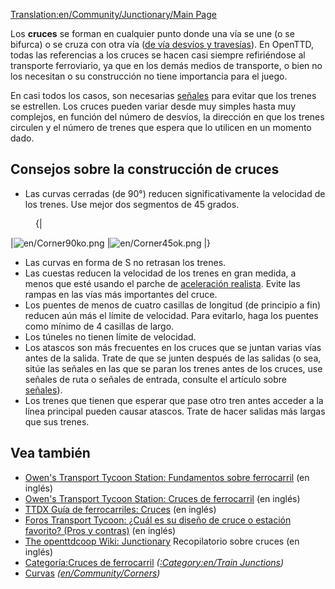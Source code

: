 [[Translation:en/Community/Junctionary/Main Page]]
{{es/Menú de Cruces}}{{es/Tabla de contenido}}

Los '''cruces''' se forman en cualquier punto donde una vía se une (o se bifurca) o se cruza con otra vía ([https://www.wikipedia.org/wiki/es:aparato de vía desvíos y travesías]). En OpenTTD, todas las referencias a los cruces se hacen casi siempre refiriéndose al transporte ferroviario, ya que en los demás medios de transporte, o bien no los necesitan o su construcción no tiene importancia para el juego.

En casi todos los casos, son necesarias [[es/Manual/Señales|señales]] para evitar que los trenes se estrellen. Los cruces pueden variar desde muy simples hasta muy complejos, en función del número de desvíos, la dirección en que los trenes circulen y el número de trenes que espera que lo utilicen en un momento dado.

==Consejos sobre la construcción de cruces==
* Las curvas cerradas (de 90&deg;) reducen significativamente la velocidad de los trenes. Use mejor dos segmentos de 45 grados.
:{|
|[[File:en/Corner90ko.png]]
|[[File:en/Corner45ok.png]]
|}
* Las curvas en forma de S no retrasan los trenes.
* Las cuestas reducen la velocidad de los trenes en gran medida, a menos que esté usando el parche de [[es/Archive/Manual/Settings/Aceleración realista|aceleración realista]]. Evite las rampas en las vías más importantes del cruce.
* Los puentes de menos de cuatro casillas de longitud (de principio a fin) reducen aún más el límite de velocidad. Para evitarlo, haga los puentes como mínimo de 4 casillas de largo.
* Los túneles no tienen límite de velocidad.
* Los atascos son más frecuentes en los cruces que se juntan varias vías antes de la salida. Trate de que se junten después de las salidas (o sea, sitúe las señales en las que se paran los trenes antes de los cruces, use señales de ruta o señales de entrada, consulte el artículo sobre [[es/Manual/Señales|señales]]).
* Los trenes que tienen que esperar que pase otro tren antes acceder a la línea principal pueden causar atascos. Trate de hacer salidas más largas que sus trenes.

==Vea también==
* [http://www.transporttycoon.net/rail Owen's Transport Tycoon Station: Fundamentos sobre ferrocarril] (en inglés)
* [http://www.transporttycoon.net/junctions Owen's Transport Tycoon Station: Cruces de ferrocarril] (en inglés)
* [http://uwe.s2000.ws/ttdx/network/junctions.php?lang=en TTDX Guía de ferrocarriles: Cruces] (en inglés)
* [http://www.tt-forums.net/viewtopic.php?p=251709#251709 Foros Transport Tycoon: ¿Cuál es su diseño de cruce o estación favorito? (Pros y contras)] (en inglés)
* [http://wiki.openttdcoop.org/Junctionary The openttdcoop Wiki: Junctionary] Recopilatorio sobre cruces (en inglés)
* [[:Category:es/Cruces de ferrocarril|Categoría:Cruces de ferrocarril]] ''([[:Category:en/Train Junctions]])''
* [[es/Community/Curvas|Curvas]] ''([[en/Community/Corners]])''